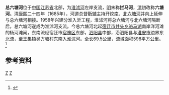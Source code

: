 {{Infobox River
  | river_name      =总六塘河
  | image_name      =
  | image_size      = 
  | caption         = 
  | origin          = [[江苏省|江苏省]][[宿迁市|宿迁市]][[井头乡|井头乡]]杨河滩闸
  | mouth           = 江苏省[[泗阳县|泗阳县]][[王集镇_(泗阳县)|王集镇]]吴方塘[[淮沭河|淮沭河]]
  | basin_countries = {{PRC}}
  | length          = 69.5 公里
  | elevation       = 
  | mouth_elevation = 
  | discharge       = 
  | watershed       = 598 平方公里
}}
'''总六塘河'''位于[[中国|中国]][[江苏省|江苏省]]北部，为[[淮沭河|淮沭河]]左岸支流，[[明朝|明]]末称'''拦马河'''，[[清朝|清]]初改称'''六塘河'''。清[[康熙|康熙]]二十四年（1685年），河道总督[[靳辅|靳辅]]主持开挖[[南六塘河|南]]、[[北六塘河|北六塘河]]并向上延伸与总六塘河相接。1958年兴建分淮入沂工程，淮沭河将总六塘河与北六塘河隔断后，总六塘河遂成为淮沭河支流。今总六塘河北起[[宿迁市|宿迁市]][[井头乡|井头乡]][[骆马湖|骆马湖]]南岸洋河滩的杨河滩闸，东南流经宿迁市[[宿豫区|宿豫区]]东部，[[泗阳县|泗阳县]]中部，沿泗阳县与[[淮安市|淮安市]]边界东北流，至[[王集镇_(泗阳县)|王集镇]]吴方塘村东南入淮沭河。全长69.5公里，流域面积598平方公里。<ref name="中国河湖大典">{{cite book zh |author=《[[中国河湖大典|中国河湖大典]]》编纂委员会 |title=《中国河湖大典·淮河卷》 |format=M |edition=1 |location=北京 |publisher=中国水利水电出版社 |date=2010年9月 |pages=208页 |id= ISBN 978-7-5084-7953-8}}</ref>
==参考资料==
{{reflist}}
[[Category:沂沭泗河水系|Z]]
[[Category:江苏河流|Z]]